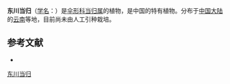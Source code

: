 {{NoteTA|G1=LS}}
{{Speciesbox
| name = 东川当归
| status = 
| status_system = 
| image = 
| genus = Angelica
| species = duclouxii
| authority = Fedde ex Wolff
}}

'''东川当归'''（[[学名|学名]]：{{lang|la|''Angelica duclouxii''}}）是[[伞形科|伞形科]][[当归属|当归属]]的植物，是中国的特有植物。分布于[[中国大陆|中国大陆]]的[[云南|云南]]等地，目前尚未由人工引种栽培。

== 参考文献 ==
<div class="references-small">
* {{cite web| url =http://www.bioinfo.cn/db05/KmzwSpecies.php?action=view&id=22647| title =东川当归| work =《中国高等植物数据库全库》| publisher =中国科学院微生物研究所| author =昆明植物研究所| accessdate =2009-02-25| deadurl =yes| archiveurl =https://web.archive.org/web/20160305084906/http://www.bioinfo.cn/db05/KmzwSpecies.php?action=view&id=22647| archivedate =2016-03-05}}
</div>
{{Taxonbar|from=Q10870184}}

[[Category:当归属|东川当归]]


{{Apiales-stub}}